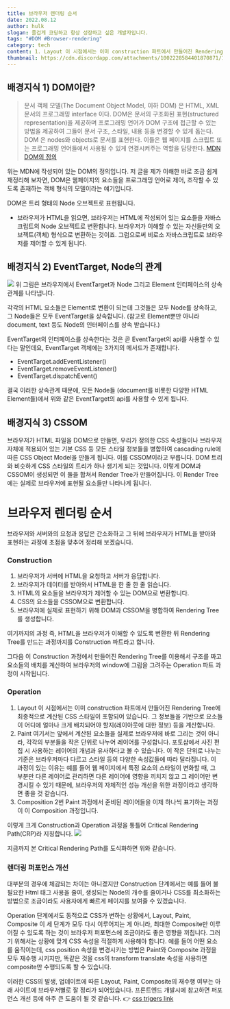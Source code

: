 ```yaml
---
title: 브라우저 렌더링 순서
date: 2022.08.12
author: hulk
slogan: 즐겁게 코딩하고 항상 성장하고 싶은 개발자입니다.
tags: "#DOM #Browser-rendering"
category: tech
content: 1. Layout 이 시점에서는 이미 construction 파트에서 만들어진 Rendering Tree에 최종적으로 계산된 CSS 스타일이 포함되어 있습니다. 그 정보들을 기반으로 요소들이 어디에 얼마나 크게 배치되어야 할지(레이아웃에 대한 정보) 등을 계산합니다. 2. Paint 여기서는 앞에서 계산된 요소들을 실제로 브라우저에 바로 그리는 것이 아니라, 각각의 부분들을 작은 단위로 나누어 레이어를 구성합니다. 포토샵에서 사진 편집 시 사용하는 레이어의 개념과 유사하다고 볼 수 있습니다. 이 작은 단위로 나누는 기준은 브라우저마다 다르고 스타일 등의 다양한 속성값들에 따라 달라집니다.
thumbnail: https://cdn.discordapp.com/attachments/1002228584401870871/1009005334662221894/browser-rendering.png
---
```


## 배경지식 1) DOM이란?

> 문서 객체 모델(The Document Object Model, 이하 DOM) 은 HTML, XML 문서의 프로그래밍 interface 이다. DOM은 문서의 구조화된 표현(structured representation)을 제공하며 프로그래밍 언어가 DOM 구조에 접근할 수 있는 방법을 제공하여 그들이 문서 구조, 스타일, 내용 등을 변경할 수 있게 돕는다. DOM 은 nodes와 objects로 문서를 표현한다. 이들은 웹 페이지를 스크립트 또는 프로그래밍 언어들에서 사용될 수 있게 연결시켜주는 역할을 담당한다.
> [MDN DOM의 정의](https://developer.mozilla.org/ko/docs/Web/API/Document_Object_Model/Introduction)

위는 MDN에 작성되어 있는 DOM의 정의입니다.
저 글을 제가 이해한 바로 조금 쉽게 재정리해 보자면, DOM은 웹페이지의 요소들을 프로그래밍 언어로 제어, 조작할 수 있도록 존재하는 객체 형식의 모델이라는 얘기입니다.

DOM은 트리 형태의 Node 오브젝트로 표현됩니다.

- 브라우저가 HTML을 읽으면, 브라우저는 HTML에 작성되어 있는 요소들을 자바스크립트의 Node 오브젝트로 변환합니다. 브라우저가 이해할 수 있는 자신들만의 오브젝트(객체) 형식으로 변환하는 것이죠.
  그럼으로써 비로소 자바스크립트로 브라우저를 제어할 수 있게 됩니다.

## 배경지식 2) EventTarget, Node의 관계

![](https://velog.velcdn.com/images/taero30/post/e0953462-8500-4db5-9ede-b9c0304439cf/image.png)
위 그림은 브라우저에서 EventTarget과 Node 그리고 Element 인터페이스의 상속 관계를 나타냅니다.

각각의 HTML 요소들은 Element로 변환이 되는데 그것들은 모두 Node를 상속하고, 그 Node들은 모두 EventTarget을 상속합니다.
(참고로 Element뿐만 아니라 document, text 등도 Node의 인터페이스를 상속 받습니다.)

EventTarget의 인터페이스를 상속한다는 것은 곧 EventTarget의 api를 사용할 수 있다는 말인데요, EventTarget 객체에는 3가지의 메서드가 존재합니다.

- EventTarget.addEventListener()
- EventTarget.removeEventListener()
- EventTarget.dispatchEvent()

결국 이러한 상속관계 때문에, 모든 Node들 (document를 비롯한 다양한 HTML Element들)에서 위와 같은 EventTarget의 api를 사용할 수 있게 됩니다.

## 배경지식 3) CSSOM

브라우저가 HTML 파일을 DOM으로 만들면, 우리가 정의한 CSS 속성들이나 브라우저 자체에 적용되어 있는 기본 CSS 등 모든 스타일 정보들을 병합하여 cascading rule에 따른 CSS Object Model을 만들게 됩니다. 이를 CSSOM이라고 부릅니다.
DOM 트리와 비슷하게 CSS 스타일의 트리가 하나 생기게 되는 것입니다.
이렇게 DOM과 CSSOM이 생성되면 이 둘을 합쳐서 Render Tree가 만들어집니다. 이 Render Tree에는 실제로 브라우저에 표현될 요소들만 나타나게 됩니다.

# 브라우저 렌더링 순서

브라우저와 서버와의 요청과 응답은 간소화하고 그 뒤에 브라우저가 HTML을 받아와 표현하는 과정에 초점을 맞추어 정리해 보겠습니다.

### Construction

1. 브라우저가 서버에 HTML을 요청하고 서버가 응답합니다.
2. 브라우저가 데이터를 받아와서 HTML을 한 줄 한 줄 읽습니다.
3. HTML의 요소들을 브라우저가 제어할 수 있는 DOM으로 변환합니다.
4. CSS의 요소들을 CSSOM으로 변환합니다.
5. 브라우저에 실제로 표현하기 위해 DOM과 CSSOM을 병합하여 Rendering Tree를 생성합니다.

여기까지의 과정 즉, HTML을 브라우저가 이해할 수 있도록 변환한 뒤 Rendering Tree를 만드는 과정까지를 Construction 파트라고 합니다.

그다음 이 Construction 과정에서 만들어진 Rendering Tree를 이용해서 구조를 짜고 요소들의 배치를 계산하여 브라우저의 window에 그림을 그려주는 Operation 파트 과정이 시작됩니다.

### Operation

1. Layout
   이 시점에서는 이미 construction 파트에서 만들어진 Rendering Tree에 최종적으로 계산된 CSS 스타일이 포함되어 있습니다. 그 정보들을 기반으로 요소들이 어디에 얼마나 크게 배치되어야 할지(레이아웃에 대한 정보) 등을 계산합니다.
2. Paint
   여기서는 앞에서 계산된 요소들을 실제로 브라우저에 바로 그리는 것이 아니라, 각각의 부분들을 작은 단위로 나누어 레이어를 구성합니다. 포토샵에서 사진 편집 시 사용하는 레이어의 개념과 유사하다고 볼 수 있습니다. 이 작은 단위로 나누는 기준은 브라우저마다 다르고 스타일 등의 다양한 속성값들에 따라 달라집니다.
   이 과정이 있는 이유는 예를 들어 웹 페이지에서 특정 요소의 스타일이 변화할 때, 그 부분만 다른 레이어로 관리하면 다른 레이어에 영향을 끼치지 않고 그 레이어만 변경시킬 수 있기 때문에, 브라우저의 자체적인 성능 개선을 위한 과정이라고 생각하면 좋을 것 같습니다.
3. Composition
   2번 Paint 과정에서 준비된 레이어들을 이제 하나씩 표기하는 과정이 이 Composition 과정입니다.

이렇게 크게 Construction과 Operation 과정을 통틀어 Critical Rendering Path(CRP)라 지칭합니다.
![](https://cdn.discordapp.com/attachments/996456164634144848/996456327205376050/2022-07-13_1.41.35.png)

지금까지 본 Critical Rendering Path를 도식화하면 위와 같습니다.

### 렌더링 퍼포먼스 개선

대부분의 경우에 체감되는 차이는 아니겠지만
Construction 단계에서는 예를 들어 불필요한 Html 태그 사용을 줄여, 생성되는 Node의 개수를 줄이거나 CSS를 최소화하는 방법으로 조금이라도 사용자에게 빠르게 페이지를 보여줄 수 있겠습니다.

Operation 단계에서도 동적으로 CSS가 변하는 상황에서, Layout, Paint, Composite 이 세 단계가 모두 다시 이루어지는 게 아니라, 최대한 Composite만 이루어질 수 있도록 하는 것이 브라우저 퍼포먼스에 조금이라도 좋은 영향을 끼칩니다.
그러기 위해서는 상황에 맞게 CSS 속성을 적절하게 사용해야 합니다.
예를 들어 어떤 요소를 움직이는데,
css position 속성을 변경시키는 방법은 Paint와 Composite 과정을 모두 재수행 시키지만, 똑같은 것을 css의 transform translate 속성을 사용하면 composite만 수행되도록 할 수 있습니다.

이러한 CSS의 발생, 업데이트에 따른 Layout, Paint, Composite의 재수행 여부는 아래 사이트에 브라우저별로 잘 정리가 되어있습니다.
프론트엔드 개발시에 참고하면 퍼포먼스 개선 등에 아주 큰 도움이 될 것 같습니다.
👉 [css trigers link](https://csstriggers.com/)
